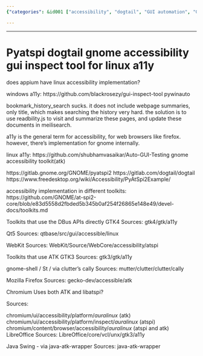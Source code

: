 ```yaml
---
{"categories": &id001 ["accessibility", "dogtail", "GUI automation", "GUI inspection", "inspection", "linux", "pyatspi", "RPA"], "category": "Accessibility tools", "date": "2023-12-22 23:52:59", "description": "This article highlights various accessibility tools and frameworks like Pyatspi, dogtail Gnome, Appium Linux Accessibility, and Pywinauto. It also stresses the significance of readbility.js and Meilisearch for enhancing web history search and incorporating a11y into Firefox and GNOME's ATK browsers.", "tags": *id001, "title": "Pyatspi dogtail gnome accessibility gui inspect tool for linux a11y"}

---
```


------

# Pyatspi dogtail gnome accessibility gui inspect tool for linux a11y

does appium have linux accessibility implementation?

windows a11y:
https://github.com/blackrosezy/gui-inspect-tool
pywinauto

bookmark_history_search sucks. it does not include webpage summaries, only title, which makes searching the history very hard. the solution is to use readbility.js to visit and summarize these pages, and update these documents in meilisearch.

a11y is the general term for accessibility, for web browsers like firefox. however, there's implementation for gnome internally.

linux a11y:
https://github.com/shubhamvasaikar/Auto-GUI-Testing
gnome accessibility toolkit(atk)

https://gitlab.gnome.org/GNOME/pyatspi2
https://gitlab.com/dogtail/dogtail
https://www.freedesktop.org/wiki/Accessibility/PyAtSpi2Example/

accessibility implementation in different toolkits:
https://github.com/GNOME/at-spi2-core/blob/e83d5558d2fbded5b345b0af254f26865e148e49/devel-docs/toolkits.md

Toolkits that use the DBus APIs directly
GTK4
Sources: gtk4/gtk/a11y

Qt5
Sources: qtbase/src/gui/accessible/linux

WebKit
Sources: WebKit/Source/WebCore/accessibility/atspi

Toolkits that use ATK
GTK3
Sources: gtk3/gtk/a11y

gnome-shell / St / via clutter's cally
Sources: mutter/clutter/clutter/cally

Mozilla Firefox
Sources: gecko-dev/accessible/atk

Chromium
Uses both ATK and libatspi?

Sources:

chromium/ui/accessibility/platform/*auralinux* (atk)
chromium/ui/accessibility/platform/inspect/*auralinux* (atspi)
chromium/content/browser/accessibility/*auralinux* (atspi and atk)
LibreOffice
Sources: LibreOffice/core/vcl/unx/gtk3/a11y

Java Swing - via java-atk-wrapper
Sources: java-atk-wrapper



